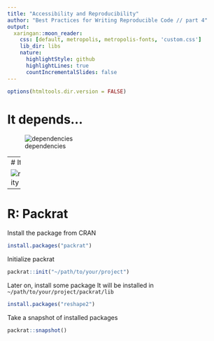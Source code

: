 ```yaml
---
title: "Accessibility and Reproducibility"
author: "Best Practices for Writing Reproducible Code // part 4"
output:
  xaringan::moon_reader:
    css: [default, metropolis, metropolis-fonts, 'custom.css']
    lib_dir: libs
    nature:
      highlightStyle: github
      highlightLines: true
      countIncrementalSlides: false
---
```

```r
options(htmltools.dir.version = FALSE)
```
# It depends...

![dependencies](https://inlooxcdn.azureedge.net/var/corporate_site/storage/images/media/images/blog/project-dependencies-header/940680-2-eng-GB/project-dependencies-header.jpg)

---
# It depends...

![reproducibility](images/screenshots/comprep.png)


---
# R: Packrat

Install the package from CRAN
```r
install.packages("packrat")
```

Initialize packrat
```r
packrat::init("~/path/to/your/project")
```

Later on, install some package
It will be installed in `~/path/to/your/project/packrat/lib`
```r
install.packages("reshape2")
```

Take a snapshot of installed packages
```r
packrat::snapshot()
```

